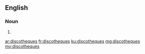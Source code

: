 ==English==

===Noun===
{{head|en|plural}}

# {{plural of|discotheque|lang=en|nocat=1}}

[[ar:discotheques]]
[[fr:discotheques]]
[[ku:discotheques]]
[[mg:discotheques]]
[[my:discotheques]]